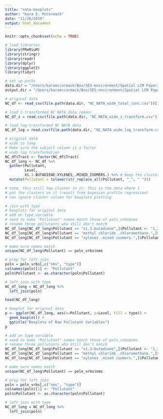 ```yaml
---
title: "nata-boxplots"
author: "Kara E. McCormack"
date: "11/26/2019"
output: html_document
---
```


```r
knitr::opts_chunk$set(echo = TRUE)
```

```r
# load libraries
library(PReMiuM)
library(stringr)
library(readr)
library(dplyr)
library(ggplot2)
library(tidyr)
```

```r
# set up paths
data.dir = "/Users/karamccormack/Box/SES-environment/Spatial LCM Paper/Data/"
output.dir = "/Users/karamccormack/Box/SES-environment/Spatial LCM Paper/Output/"

# original data
NC_df <- read_csv(file.path(data.dir, "NC_NATA_wide_total_conc.csv"))[,-1]

# load z-transformed NC NATA data (mean)
NC_df_z = read.csv(file.path(data.dir, "NC_NATA_wide_z_transform.csv"))[,-1]

# load log-transformed NC NATA data
NC_df_log = read.csv(file.path(data.dir, "NC_NATA_wide_log_transform.csv"))[,-1]


```

```r
# original data
# wide to long
# Make sure the subject column is a factor
# undo log transformation
NC_df$Tract <- factor(NC_df$Tract)
NC_df_long <- NC_df %>%
  gather(Pollutant,
         Level,
         X1.3.BUTADIENE:XYLENES_.MIXED_ISOMERS.) %>% # keep the cluster column - need this for plotting
  mutate(Pollutant = tolower(str_replace_all(Pollutant, "_", " "))) 

# note, this still has cluster in it. This is the data where I
# put the clusters on it (result from bayesian profile regression)
# can ignore cluster column for boxplots plotting
```

```r
# join with type
# boxplots for original data
# add on type variable
# need to make "Pollutant" names match those of poln_vrbs$nms
# rename three pollutants who still don't match
NC_df_long[NC_df_long$Pollutant == "x1.3.butadiene",]$Pollutant <- "1,3-butadiene"
NC_df_long[NC_df_long$Pollutant == "methyl chloride .chloromethane.",]$Pollutant <- "methyl chloride"
NC_df_long[NC_df_long$Pollutant == "xylenes .mixed isomers.",]$Pollutant <- "xylenes"

# make sure names match
unique(NC_df_long$Pollutant) == poln_vrbs$nms

# prep for left join
poln = poln_vrbs[,c("nms", "type")]
colnames(poln)[1] <- "Pollutant"
poln$Pollutant <- as.character(poln$Pollutant)

# left join with type
NC_df_long = NC_df_long %>%
  left_join(poln) 

head(NC_df_long)
```

```r
# boxplot for original data
p <- ggplot(NC_df_long, aes(x=Pollutant, y=Level, fill = type)) + 
  geom_boxplot() + 
  ggtitle("Boxplots of Raw Pollutant Variables")
p
```


```r
# add on type variable
# need to make "Pollutant" names match those of poln_vrbs$nms
# rename three pollutants who still don't match
NC_df_long[NC_df_long$Pollutant == "x1.3.butadiene",]$Pollutant <- "1,3-butadiene"
NC_df_long[NC_df_long$Pollutant == "methyl chloride .chloromethane.",]$Pollutant <- "methyl chloride"
NC_df_long[NC_df_long$Pollutant == "xylenes .mixed isomers.",]$Pollutant <- "xylenes"

# make sure names match
unique(NC_df_long$Pollutant) == poln_vrbs$nms

# prep for left join
poln = poln_vrbs[,c("nms", "type")]
colnames(poln)[1] <- "Pollutant"
poln$Pollutant <- as.character(poln$Pollutant)

# left join with type
NC_df_long = NC_df_long %>%
  left_join(poln) 
```

